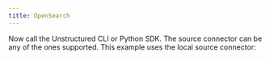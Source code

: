 ```yaml
---
title: OpenSearch
---
```



<NewDocument />


<SharedContentOpenSearch/>
<SharedAPIKeyURL/>

Now call the Unstructured CLI or Python SDK. The source connector can be any of the ones supported. This example uses the local source connector:


<CodeGroup>
  <OpenSearchAPISh />
  <OpenSearchAPIPyV2 />
  <OpenSearchAPIPyV1 />
</CodeGroup>
